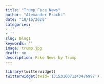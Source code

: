 ```yaml
---
title: "Trump Face News"
author: "Alexander Pracht"
date: "10/16/2020"
categories:
- ''
- ''
slug: blog1
keywords: ''
image: trump.jpg
draft: no
description: Fake News by Trump
---
```


```r
library(twitterwidget)
twitterwidget(twid='1315316071243476997')
```